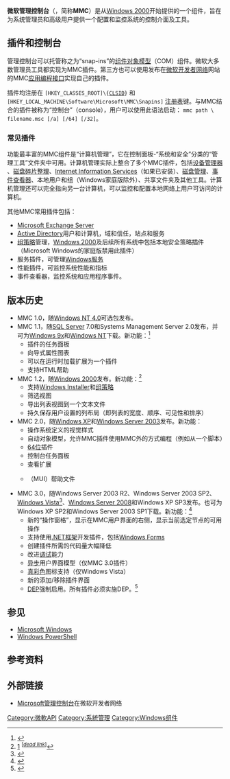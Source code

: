 {{NoteTA
|G1=IT
|G2=Windows
|1=zh-cn:微软管理控制台;zh-hk:Microsoft管理主控台;zh-tw:Microsoft管理主控台;zh:Microsoft管理控制台;
|2=zh-cn:控制台;zh-hk:主控台;zh-tw:主控台;
}}
{{Infobox Windows component
| name               = Microsoft管理控制台
| logo               = Microsoft_Management_Console_Icon.png
| logo_size          = x64px
| screenshot         = Microsoft_Management_Console.png
| screenshot_size    = 300px
| caption            = 運行于[[Windows_10|Microsoft Windows 10]] 1809版本上的 Microsoft管理控制台
| type               = 系统配置程序
| included_with      = [[Windows_NT_4.0|Windows NT 4.0]]及之后版本
}}
'''微软管理控制台'''（{{lang-en|'''Microsoft Management Console'''}}，简称'''MMC'''）是从[[Windows_2000|Windows 2000]]开始提供的一个组件，旨在为系统管理员和高级用户提供一个配置和监控系统的控制介面及工具。

== 插件和控制台 ==
管理控制台可以托管称之为“snap-ins”的[[组件对象模型|组件对象模型]]（COM）组件。微软大多数管理员工具都实现为MMC插件。第三方也可以使用发布在[[微软开发者网络|微软开发者网络]]网站的MMC[[应用程序接口|应用编程接口]]实现自己的插件。

插件均注册在 <code>[HKEY_CLASSES_ROOT]\{[[全局唯一标识符|CLSID]]}</code> 和 <code>[HKEY_LOCAL_MACHINE\Software\Microsoft\MMC\Snapins]</code> [[注册表|注册表]]键。与MMC结合的插件被称为“控制台”（console），用户可以使用此语法启动： <code>mmc path \ filename.msc [/a] [/64] [/32]</code>。

=== 常见插件 ===
功能最丰富的MMC组件是“计算机管理”，它在控制面板-“系统和安全”分类的“管理工具”文件夹中可用。计算机管理实际上整合了多个MMC插件，包括[[裝置管理員|设备管理器]] 、[[磁碟重組工具|磁盘碎片整理]]、[[網際網路資訊服務|Internet Information Services]]（如果已安装）、[[邏輯磁碟管理工具|磁盘管理]]、[[事件查看器|事件查看器]]、本地用户和组（Windows家庭版除外）、共享文件夹及其他工具。计算机管理还可以完全指向另一台计算机，可以监控和配置本地网络上用户可访问的计算机。

其他MMC常用插件包括：
* [[Microsoft_Exchange_Server|Microsoft Exchange Server]] 
* [[Active_Directory|Active Directory]]用户和计算机，域和信任，站点和服务
* [[组策略|组策略]]管理，[[Windows_2000|Windows 2000]]及后续所有系统中包括本地安全策略插件（Microsoft Windows的家庭版禁用此插件）
* 服务插件，可管理[[Windows服务|Windows服务]]
* 性能插件，可监控系统性能和指标
* 事件查看器，监控系统和应用程序事件。

== 版本历史 ==
* MMC 1.0，随[[Windows_NT_4.0|Windows NT 4.0]]可选包发布。
* MMC 1.1，随[[Microsoft_SQL_Server|SQL Server]] 7.0和Systems Management Server 2.0发布，并可为[[Windows_9x|Windows 9x]]和[[Windows_NT|Windows NT]]下载。新功能：<ref>{{Cite web|url=http://msdn.microsoft.com/library/default.asp?url=/library/en-us/mmc/mmc/what_s_new_in_mmc_version_1_1.asp?frame=true|title=What's New in MMC Version 1.1|accessdate=February 13, 2006|archiveurl=https://web.archive.org/web/20070311110743/http://msdn.microsoft.com/library/default.asp?url=%2Flibrary%2Fen-us%2Fmmc%2Fmmc%2Fwhat_s_new_in_mmc_version_1_1.asp%3Fframe%3Dtrue|archivedate=2007年3月11日|deadurl=yes}}</ref>
** 插件的任务面板
** 向导式属性图表
** 可以在运行时加载扩展为一个插件
** 支持HTML帮助
* MMC 1.2，随[[Windows_2000|Windows 2000]]发布。新功能：<ref>[http://msdn.microsoft.com/library/default.asp?url=/library/en-us/mmc/mmc/what_s_new_in_mmc_version_1_2.asp?frame=false] {{Wayback|url=http://msdn.microsoft.com/library/default.asp?url=%2Flibrary%2Fen-us%2Fmmc%2Fmmc%2Fwhat_s_new_in_mmc_version_1_2.asp%3Fframe%3Dfalse |date=20160910092310 }}<sup class="noprint Inline-Template" contenteditable="false">[''[[Wikipedia:失效链接|<span title=" Dead link since February 2014">dead link</span>]]'']</sup></ref>
** 支持[[Windows_Installer|Windows Installer]]和[[组策略|组策略<br>]]
** 筛选视图
** 导出列表视图到一个文本文件
** 持久保存用户设置的列布局（即列表的宽度、顺序、可见性和排序）
* MMC 2.0，随[[Windows_XP|Windows XP]]和[[Windows_Server_2003|Windows Server 2003]]发布。新功能：
** 操作系统定义的视觉样式
** 自动对象模型，允许MMC插件使用MMC外的方式编程（例如从一个脚本）
** [[64位|64位]]插件
** 控制台任务面板
** 查看扩展
** {{tsl|en|Multilingual User Interface|多语言用户接口}}（MUI）帮助文件
* MMC 3.0，随Windows Server 2003 R2、Windows Server 2003 SP2、[[Windows_Vista|Windows Vista]]<ref>{{Cite web |url=http://www.microsoft.com/downloads/details.aspx?FamilyID=68c48dad-bc34-40be-8d85-6bb4f56f5110&DisplayLang=en |title=Download details: Windows XP Service Pack 3 Overview |access-date=2016-06-13 |archive-url=https://web.archive.org/web/20080506093528/http://www.microsoft.com/downloads/details.aspx?FamilyID=68c48dad-bc34-40be-8d85-6bb4f56f5110&DisplayLang=en |archive-date=2008-05-06 |dead-url=yes }}</ref>、[[Windows_Server_2008|Windows Server 2008]]和Windows XP SP3发布。也可为Windows XP SP2和Windows Server 2003 SP1下载。新功能：<ref>{{Cite web|url=http://msdn.microsoft.com/en-us/library/ms692750(VS.85).aspx|title=What's New in MMC 3.0|work=MSDN|publisher=Microsoft|access-date=2016-06-13|archive-date=2016-03-11|archive-url=https://web.archive.org/web/20160311110659/https://msdn.microsoft.com/en-us/library/ms692750(VS.85).aspx|dead-url=no}}</ref>
** 新的“操作窗格”，显示在MMC用户界面的右侧，显示当前选定节点的可用操作
** 支持使用[[.NET框架|.NET框架]]开发插件，包括[[Windows_Forms|Windows Forms]]
** 创建插件所需的代码量大幅降低
** 改进[[调试|调试]]能力
** [[异步|异步]]用户界面模型（仅MMC 3.0插件）
** [[真彩色|真彩色]]图标支持（仅Windows Vista）
** 新的添加/移除插件界面
** [[DEP|DEP]]强制启用。所有插件必须实施DEP。<ref>{{Cite web|url=http://msdn2.microsoft.com/en-us/library/aa480152.aspx#appcomp_topic34|title=The Windows Vista and Windows Server 2008 Developer Story: Application Compatibility Cookbook|work=MSDN|publisher=Microsoft|access-date=2016-06-13|archive-url=https://web.archive.org/web/20080421122427/http://msdn2.microsoft.com/en-us/library/aa480152.aspx#appcomp_topic34|archive-date=2008-04-21|dead-url=yes}}</ref>

== 参见 ==
* [[Microsoft_Windows|Microsoft Windows]]
* [[Windows_PowerShell|Windows PowerShell]]

== 参考资料 ==
<references />

== 外部链接 ==
* [https://web.archive.org/web/20080411033509/http://msdn2.microsoft.com/en-us/library/ms950376.aspx Microsoft管理控制台]在微软开发者网络{{en}}

{{Windows Components}}

[[Category:微軟API|Category:微軟API]]
[[Category:系統管理|Category:系統管理]]
[[Category:Windows组件|Category:Windows组件]]